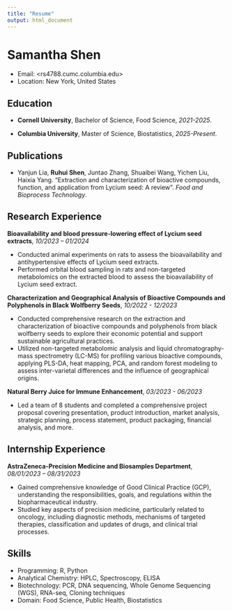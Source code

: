 ```yaml
---
title: "Resume"
output: html_document
---
```



# Samantha Shen
- Email: <rs4788.cumc.columbia.edu>
- Location: New York, United States


## Education
- **Cornell University**, Bachelor of Science, Food Science, *2021-2025*.

- **Columbia University**, Master of Science, Biostatistics, *2025-Present*.

## Publications
- Yanjun Lia, **Ruhui Shen**, Juntao Zhang, Shuaibei Wang, Yichen Liu, Haixia Yang. “Extraction and characterization of bioactive compounds, function, and application from Lycium seed: A review”. *Food and Bioprocess Technology*.

## Research Experience
**Bioavailability and blood pressure-lowering effect of Lycium seed extracts**,  *10/2023 – 01/2024*

- Conducted animal experiments on rats to assess the bioavailability and antihypertensive effects of Lycium seed extracts.
- Performed orbital blood sampling in rats and non-targeted metabolomics on the extracted blood to assess the bioavailability of Lycium seed extract.

**Characterization and Geographical Analysis of Bioactive Compounds and Polyphenols in Black Wolfberry Seeds**,  *10/2022 - 12/2023*

- Conducted comprehensive research on the extraction and characterization of bioactive compounds and polyphenols from black wolfberry seeds to explore their economic potential and support sustainable agricultural practices.
- Utilized non-targeted metabolomic analysis and liquid chromatography-mass spectrometry (LC-MS) for profiling various bioactive compounds, applying PLS-DA, heat mapping, PCA, and random forest modeling to assess inter-varietal differences and the influence of geographical origins.

**Natural Berry Juice for Immune Enhancement**,  *03/2023 - 06/2023*

- Led a team of 8 students and completed a comprehensive project proposal covering presentation, product introduction, market analysis, strategic planning, process statement, product packaging, financial analysis, and more.

## Internship Experience
**AstraZeneca-Precision Medicine and Biosamples Department**, *08/01/2023 – 08/31/2023*

- Gained comprehensive knowledge of Good Clinical Practice (GCP), understanding the responsibilities, goals, and regulations within the biopharmaceutical industry.
- Studied key aspects of precision medicine, particularly related to oncology, including diagnostic methods, mechanisms of targeted therapies, classification and updates of drugs, and clinical trial processes.

## Skills
- Programming: R, Python
- Analytical Chemistry: HPLC, Spectroscopy, ELISA
- Biotechnology: PCR, DNA sequencing, Whole Genome Sequencing (WGS), RNA-seq, Cloning techniques
- Domain: Food Science, Public Health, Biostatistics
